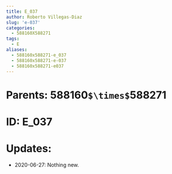 ```yaml
---
title: E_037
author: Roberto Villegas-Diaz
slug: 'e-037'
categories:
  - 588160X588271
tags:
  - E
aliases:
  - 588160x588271-e_037
  - 588160x588271-e-037
  - 588160x588271-e037
---
```


# **Parents**: 588160`$\times$`588271
# **ID**: E_037
# **Updates**: 
 - 2020-06-27: Nothing new.
